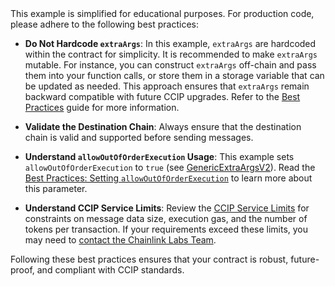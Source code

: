 
<Aside type="caution" title="Best Practices">
This example is simplified for educational purposes. For production code, please adhere to the following best practices:

- **Do Not Hardcode `extraArgs`**: In this example, `extraArgs` are hardcoded within the contract for simplicity. It is recommended to make `extraArgs` mutable. For instance, you can construct `extraArgs` off-chain and pass them into your function calls, or store them in a storage variable that can be updated as needed. This approach ensures that `extraArgs` remain backward compatible with future CCIP upgrades. Refer to the [Best Practices](/ccip/concepts/best-practices/evm) guide for more information.

- **Validate the Destination Chain**: Always ensure that the destination chain is valid and supported before sending messages.

- **Understand `allowOutOfOrderExecution` Usage**: This example sets `allowOutOfOrderExecution` to `true` (see [GenericExtraArgsV2](/ccip/api-reference/evm/v1.6.0/client#genericextraargsv2)). Read the [Best Practices: Setting `allowOutOfOrderExecution`](/ccip/concepts/best-practices/evm#setting-allowoutoforderexecution) to learn more about this parameter.

- **Understand CCIP Service Limits**: Review the [CCIP Service Limits](/ccip/service-limits) for constraints on message data size, execution gas, and the number of tokens per transaction. If your requirements exceed these limits, you may need to [contact the Chainlink Labs Team](https://chain.link/ccip-contact).

Following these best practices ensures that your contract is robust, future-proof, and compliant with CCIP standards.

</Aside>
